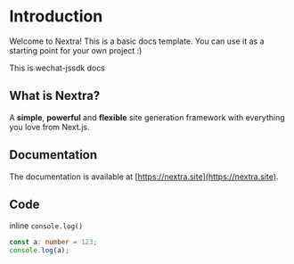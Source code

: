 # Introduction

Welcome to Nextra! This is a basic docs template. You can use it as a starting point for your own project :)

This is wechat-jssdk docs

## What is Nextra?

A **simple**, **powerful** and **flexible** site generation framework with everything you love from Next.js.

## Documentation

The documentation is available at [https://nextra.site](https://nextra.site).

## Code

inline `console.log()`

```typescript
const a: number = 123;
console.log(a);
```
